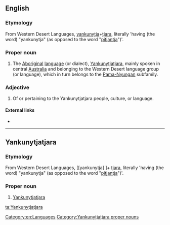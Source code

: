 ==English==
{{wikipedia}}

===Etymology===
From Western Desert Languages, [[yankunytja]]+[[tjara]], literally 'having (the word) "yankunytja" (as opposed to the word "[[pitjantja]]")'.

===Proper noun===
{{en-proper noun}}

# The [[Aboriginal]] [[language]] (or dialect), [[#Yankunytjatjara|Yankunytjatjara]], mainly spoken in central [[Australia]] and belonging to the Western Desert language group (or language), which in turn belongs to the [[Pama-Nyungan]] subfamily.

===Adjective===
{{en-adj|-}}

# Of or pertaining to the Yankunytjatjara people, culture, or language.

====External links====
* {{ethnologue|code=kdd}}

[[Category:en:Languages]]

----

==Yankunytjatjara==

===Etymology===
From Western Desert Languages, [[yankunytja] ]+ [[tjara]], literally 'having (the word) "yankunytja" (as opposed to the word "[[pitjantja]]")'.

===Proper noun===
{{head|kdd|proper nouns}}

# [[#English|Yankunytjatjara]]

[[Category:Yankunytjatjara proper nouns]]

[[ta:Yankunytjatjara]]